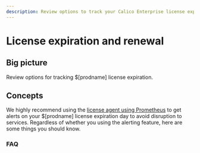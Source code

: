 ```yaml
---
description: Review options to track your Calico Enterprise license expiration.
---
```


# License expiration and renewal


## Big picture

Review options for tracking $[prodname] license expiration.

## Concepts

We highly recommend using the [license agent using Prometheus](monitor/metrics/license-agent.mdx) to get alerts on your $[prodname] license expiration day to avoid disruption to services. Regardless of whether you using the alerting feature, here are some things you should know.

### FAQ

<License />
